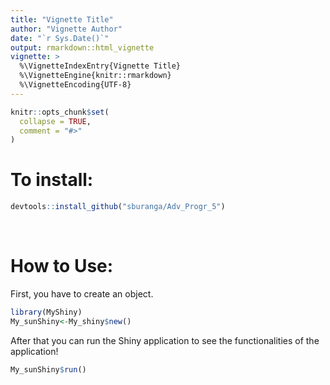 ---
title: "Vignette Title"
author: "Vignette Author"
date: "`r Sys.Date()`"
output: rmarkdown::html_vignette
vignette: >
  %\VignetteIndexEntry{Vignette Title}
  %\VignetteEngine{knitr::rmarkdown}
  %\VignetteEncoding{UTF-8}
---

```{r setup, include = FALSE}
knitr::opts_chunk$set(
  collapse = TRUE,
  comment = "#>"
)
```

# To install:

```{r , eval=FALSE}
devtools::install_github("sburanga/Adv_Progr_5")

```

$~$

# How to Use:

First, you have to create an object.

```{r}
library(MyShiny)
My_sunShiny<-My_shiny$new()

```

After that you can run the Shiny application to see the functionalities of the application!
```{r}

My_sunShiny$run()

```









